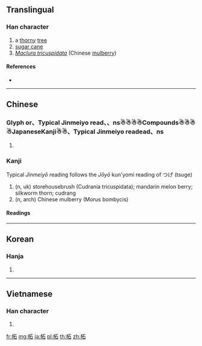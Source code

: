{{character info/new}}
==Translingual==

===Han character===
{{Han char|rn=75|rad=木|as=05|sn=9|four=41960|canj=DMR|ids=⿰木石}}

# a [[thorny]] [[tree]]
# [[sugar cane]]
# ''[[w:Maclura tricuspidata|Maclura tricuspidata]]'' (Chinese [[mulberry]])

====References====
* {{Han ref|kx=0519.090|dkj=14626|dj=0907.070|hdz=21180.020|uh=67D8|ud=26584|bh=CF43|bd=53059}}

----

==Chinese==
{{zh-forms}}

===Glyph or、Typical Jinmeiyo read、、ns☃☃☃☃Compounds☃☃☃☃JapaneseKanji☃☃、Typical Jinmeiyo readead、ns===
{{zh-hanzi}}

# {{rfdef|zh}}

===Kanji===
{{ja-kanji|grade=|rs=木05}}

Typical ''Jinmeiyō'' reading follows the ''Jōyō'' kun'yomi reading of つげ (tsuge)
# (n, uk) storehousebrush (Cudrania tricuspidata); mandarin melon berry; silkworm thorn; cudrang
# (n, arch) Chinese mulberry (Morus bombycis)

====Readings====
{{ja-readings|goon=[[しゃ]] (sha)|kanon=[[しゃ]] (sha)|kun=[[はりぐわ]] (hariguwa), [[やまぐわ]] (yamaguwa), [[つげ]] (tsuge), [[つみ]] (tsumi)}}

----

==Korean==

===Hanja===
{{ko-hanja|hangeul=자|eumhun=|rv=ja|mr=cha|y=ca}}

# {{defn|lang=ko|sort=木05}}

----

==Vietnamese==

===Han character===
{{vi-hantu|[[rú]], [[giá]], [[chá]]|rs=木05}}

# {{defn|lang=vi|sort=木05}}

[[fr:柘]]
[[mg:柘]]
[[ja:柘]]
[[pl:柘]]
[[th:柘]]
[[zh:柘]]